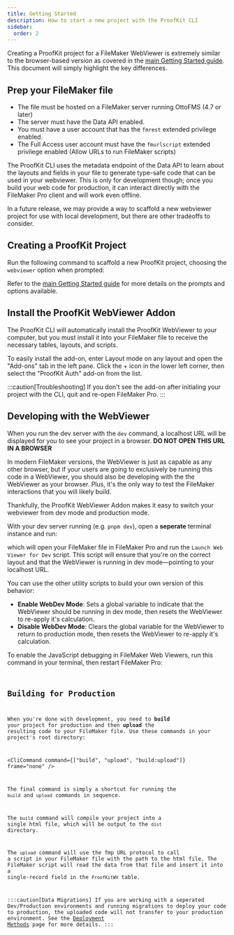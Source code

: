 ```yaml
---
title: Getting Started
description: How to start a new project with the ProofKit CLI
sidebar:
  order: 2
---
```



Creating a ProofKit project for a FileMaker WebViewer is extremely similar to the browser-based version as covered in the [main Getting Started guide](/guides/getting-started). This document will simply highlight the key differences.

## Prep your FileMaker file

- The file must be hosted on a FileMaker server running OttoFMS (4.7 or later)
- The server must have the Data API enabled.
- You must have a user account that has the `fmrest` extended privilege enabled.
- The Full Access user account must have the `fmurlscript` extended privilege enabled (Allow URLs to run FileMaker scripts)

<Aside type="note" title="Why does it have to be hosted?">
  The ProofKit CLI uses the metadata endpoint of the Data API to learn about the
  layouts and fields in your file to generate type-safe code that can be used in
  your webviewer. This is only for development though; once you build your web
  code for production, it can interact directly with the FileMaker Pro client
  and will work even offline.

In a future release, we may provide a way to scaffold a new webviewer project for use with local development, but there are other tradeoffs to consider.

</Aside>

## Creating a ProofKit Project

Run the following command to scaffold a new ProofKit project, choosing the `webviewer` option when prompted:

<InitCommand />

Refer to the [main Getting Started guide](/guides/getting-started) for more details on the prompts and options available.

## Install the ProofKit WebViewer Addon

The ProofKit CLI will automatically install the ProofKit WebViewer to your computer, but you must install it into your FileMaker file to receive the necessary tables, layouts, and scripts.

To easily install the add-on, enter Layout mode on any layout and open the "Add-ons" tab in the left pane. Click the + icon in the lower left corner, then select the "ProofKit Auth" add-on from the list.

:::caution[Troubleshooting]
If you don't see the add-on after initialing your project with the CLI, quit and re-open FileMaker Pro.
:::

## Developing with the WebViewer

When you run the dev server with the `dev` command, a localhost URL will be displayed for you to see your project in a browser. **DO NOT OPEN THIS URL IN A BROWSER**

In modern FileMaker versions, the WebViewer is just as capable as any other browser, but if your users are going to exclusively be running this code in a WebViewer, you should also be developing with the the WebViewer as your browser. Plus, it's the only way to test the FileMaker interactions that you will likely build.

Thankfully, the ProofKit WebViewer Addon makes it easy to switch your webviewer from dev mode and production mode.

With your dev server running (e.g. `pnpm dev`), open a **seperate** terminal instance and run:

<CliCommand command="launch-fm" frame="none" />

which will open your FileMaker file in FileMaker Pro and run the `Launch Web Viewer for Dev` script. This script will ensure that you're on the correct layout and that the WebViewer is running in dev mode—pointing to your localhost URL.

You can use the other utility scripts to build your own version of this behavior:

- **Enable WebDev Mode**: Sets a global variable to indicate that the WebViewer should be running in dev mode, then resets the WebViewer to re-apply it's calculation.
- **Disable WebDev Mode**: Clears the global variable for the WebViewer to return to production mode, then resets the WebViewer to re-apply it's calculation.

To enable the JavaScript debugging in FileMaker Web Viewers, run this command in your terminal, then restart FileMaker Pro:

<Code
  code="defaults write com.filemaker.client.pro12 WebKitDebugDeveloperExtrasEnabled -bool YES"
  frame="none"
/>

## Building for Production

When you're done with development, you need to **build** your project for production and then **upload** the resulting code to your FileMaker file. Use these commands in your project's root directory:

<CliCommand command={["build", "upload", "build:upload"]} frame="none" />

The final command is simply a shortcut for running the `build` and `upload` commands in sequence.

The `build` command will compile your project into a single html file, which will be output to the `dist` directory.

The `upload` command will use the fmp URL protocol to call a script in your FileMaker file with the path to the html file. The FileMaker script will read the data from that file and insert it into a single-record field in the `ProofKitWV` table.

:::caution[Data Migrations]
If you are working with a seperated Dev/Production environments and running migrations to deploy your code to production, the uploaded code will not transfer to your production environment. See the [Deployment Methods](/webviewer/deployment-methods) page for more details.
:::
